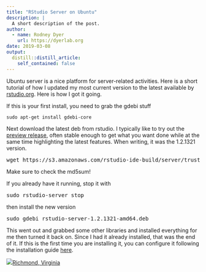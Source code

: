 ```yaml
---
title: "RStudio Server on Ubuntu"
description: |
  A short description of the post.
author:
  - name: Rodney Dyer
    url: https://dyerlab.org
date: 2019-03-08
output:
  distill::distill_article:
    self_contained: false
---
```





Ubuntu server is a nice platform for server-related activities. Here is a short tutorial of how I updated my most current version to the latest available by [rstudio.org](https://www.rstudio.com/). Here is how I got it going.

If this is your first install, you need to grab the gdebi stuff

```
sudo apt-get install gdebi-core 
```

Next download the latest deb from rstudio. I typically like to try out the [preview release](https://www.rstudio.com/products/rstudio/download/preview/), often stable enough to get what you want done while at the same time highlighting the latest features. When writing, it was the 1.2.1321 version.

<pre class="EnlighterJSRAW" data-enlighter-language="generic" data-enlighter-theme="" data-enlighter-highlight="" data-enlighter-linenumbers="" data-enlighter-lineoffset="" data-enlighter-title="" data-enlighter-group="">wget https://s3.amazonaws.com/rstudio-ide-build/server/trusty/amd64/rstudio-server-1.2.1321-amd64.deb</pre>

Make sure to check the md5sum!

If you already have it running, stop it with 

<pre class="EnlighterJSRAW" data-enlighter-language="generic" data-enlighter-theme="" data-enlighter-highlight="" data-enlighter-linenumbers="" data-enlighter-lineoffset="" data-enlighter-title="" data-enlighter-group="">sudo rstudio-server stop</pre>

then install the new version

<pre class="EnlighterJSRAW" data-enlighter-language="generic" data-enlighter-theme="" data-enlighter-highlight="" data-enlighter-linenumbers="" data-enlighter-lineoffset="" data-enlighter-title="" data-enlighter-group="">sudo gdebi rstudio-server-1.2.1321-amd64.deb </pre>

This went out and grabbed some other libraries and installed everything for me then turned it back on. Since I had it already installed, that was the end of it. If this is the first time you are installing it, you can configure it following the installation guide [here](https://support.rstudio.com/hc/en-us/articles/360015079054).

<p class="sloc-display">
  <img class="icon-location" aria-label="Location: " aria-hidden="true" src="https://rodneydyer.com/wp-content/plugins/simple-location/location.svg" /><span class="p-location"><data class="p-latitude" value="37.500000"></data><data class="p-longitude" value="-77.400000"></data><a href="https://maps.wikimedia.org/#/14/37.5/-77.4">Richmond, Virginia</a></span><br />&nbsp;
</p>
 
 
 
